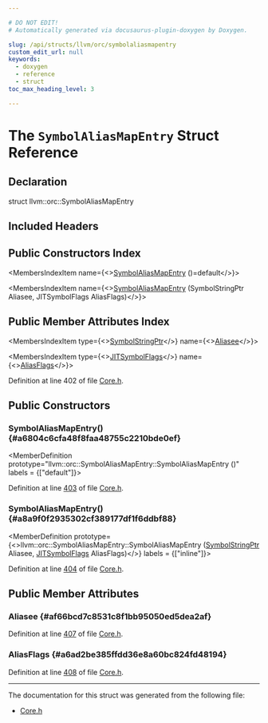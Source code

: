 ```yaml
---

# DO NOT EDIT!
# Automatically generated via docusaurus-plugin-doxygen by Doxygen.

slug: /api/structs/llvm/orc/symbolaliasmapentry
custom_edit_url: null
keywords:
  - doxygen
  - reference
  - struct
toc_max_heading_level: 3

---
```





# The `SymbolAliasMapEntry` Struct Reference

<DoxygenPage pluginConfig={pluginConfig}>



## Declaration

<CodeBlock>struct llvm::orc::SymbolAliasMapEntry</CodeBlock>

## Included Headers

<IncludesList>
<IncludesListItem
  filePath="llvm/ExecutionEngine/Orc/Core.h"
  permalink="/docs/api/files/include/include/llvm/include/llvm/executionengine/include/llvm/executionengine/orc/core-h"
  isLocal="true" />
</IncludesList>

## Public Constructors Index

<MembersIndex>

<MembersIndexItem
  name={<><a href="#a6804c6cfa48f8faa48755c2210bde0ef">SymbolAliasMapEntry</a> ()=default</>}>
</MembersIndexItem>

<MembersIndexItem
  name={<><a href="#a8a9f0f2935302cf389177df1f6ddbf88">SymbolAliasMapEntry</a> (SymbolStringPtr Aliasee, JITSymbolFlags AliasFlags)</>}>
</MembersIndexItem>

</MembersIndex>

## Public Member Attributes Index

<MembersIndex>

<MembersIndexItem
  type={<><a href="/docs/api/classes/llvm/orc/symbolstringptr">SymbolStringPtr</a></>}
  name={<><a href="#af66bcd7c8531c8f1bb95050ed5dea2af">Aliasee</a></>}>
</MembersIndexItem>

<MembersIndexItem
  type={<><a href="/docs/api/classes/llvm/jitsymbolflags">JITSymbolFlags</a></>}
  name={<><a href="#a6ad2be385ffdd36e8a60bc824fd48194">AliasFlags</a></>}>
</MembersIndexItem>

</MembersIndex>


Definition at line 402 of file <a href="/docs/api/files/include/include/llvm/include/llvm/executionengine/include/llvm/executionengine/orc/core-h">Core.h</a>.

<SectionDefinition>

## Public Constructors

### SymbolAliasMapEntry() {#a6804c6cfa48f8faa48755c2210bde0ef}

<MemberDefinition
  prototype="llvm::orc::SymbolAliasMapEntry::SymbolAliasMapEntry ()"
  labels = {["default"]}>

Definition at line <a href="/docs/api/files/include/include/llvm/include/llvm/executionengine/include/llvm/executionengine/orc/core-h/#l00403">403</a> of file <a href="/docs/api/files/include/include/llvm/include/llvm/executionengine/include/llvm/executionengine/orc/core-h">Core.h</a>.
</MemberDefinition>

### SymbolAliasMapEntry() {#a8a9f0f2935302cf389177df1f6ddbf88}

<MemberDefinition
  prototype={<>llvm::orc::SymbolAliasMapEntry::SymbolAliasMapEntry (<a href="/docs/api/classes/llvm/orc/symbolstringptr">SymbolStringPtr</a> Aliasee, <a href="/docs/api/classes/llvm/jitsymbolflags">JITSymbolFlags</a> AliasFlags)</>}
  labels = {["inline"]}>

Definition at line <a href="/docs/api/files/include/include/llvm/include/llvm/executionengine/include/llvm/executionengine/orc/core-h/#l00404">404</a> of file <a href="/docs/api/files/include/include/llvm/include/llvm/executionengine/include/llvm/executionengine/orc/core-h">Core.h</a>.
</MemberDefinition>

</SectionDefinition>

<SectionDefinition>

## Public Member Attributes

### Aliasee {#af66bcd7c8531c8f1bb95050ed5dea2af}

<MemberDefinition
  prototype="SymbolStringPtr llvm::orc::SymbolAliasMapEntry::Aliasee">

Definition at line <a href="/docs/api/files/include/include/llvm/include/llvm/executionengine/include/llvm/executionengine/orc/core-h/#l00407">407</a> of file <a href="/docs/api/files/include/include/llvm/include/llvm/executionengine/include/llvm/executionengine/orc/core-h">Core.h</a>.
</MemberDefinition>

### AliasFlags {#a6ad2be385ffdd36e8a60bc824fd48194}

<MemberDefinition
  prototype="JITSymbolFlags llvm::orc::SymbolAliasMapEntry::AliasFlags">

Definition at line <a href="/docs/api/files/include/include/llvm/include/llvm/executionengine/include/llvm/executionengine/orc/core-h/#l00408">408</a> of file <a href="/docs/api/files/include/include/llvm/include/llvm/executionengine/include/llvm/executionengine/orc/core-h">Core.h</a>.
</MemberDefinition>

</SectionDefinition>

<hr/>

The documentation for this struct was generated from the following file:

<ul>
<li><a href="/docs/api/files/include/include/llvm/include/llvm/executionengine/include/llvm/executionengine/orc/core-h">Core.h</a></li>
</ul>

</DoxygenPage>
